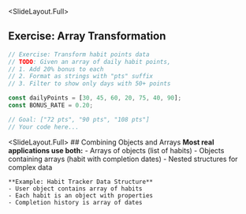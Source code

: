 
<SlideLayout.Full>
## Exercise: Array Transformation
<CodeDisplay >
  <File name="example.js">
    
```javascript
// Exercise: Transform habit points data
// TODO: Given an array of daily habit points,
// 1. Add 20% bonus to each
// 2. Format as strings with "pts" suffix
// 3. Filter to show only days with 50+ points

const dailyPoints = [30, 45, 60, 20, 75, 40, 90];
const BONUS_RATE = 0.20;

// Goal: ["72 pts", "90 pts", "108 pts"]
// Your code here...
```
    
  </File>
</CodeDisplay>
</SlideLayout.Full>

<SlideLayout.Full>
  <FlexBox alignItems="center" justifyContent="center" flexDirection="column">
    ## Combining Objects and Arrays
    **Most real applications use both:**
    - Arrays of objects (list of habits)
    - Objects containing arrays (habit with completion dates)
    - Nested structures for complex data
    
    **Example: Habit Tracker Data Structure**
    - User object contains array of habits
    - Each habit is an object with properties
    - Completion history is array of dates
  </FlexBox>
</SlideLayout.Full>